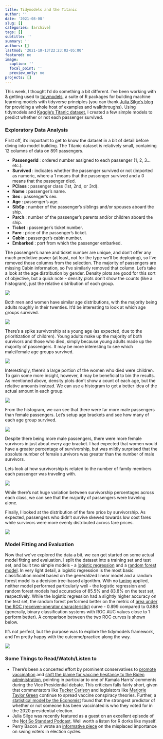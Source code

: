 ```yaml
---
title: Tidymodels and the Titanic
author: ''
date: '2021-08-08'
slug: []
categories: [archive]
tags: []
subtitle: ''
summary: ''
authors: []
lastmod: '2021-10-13T22:23:02-05:00'
featured: no
image:
  caption: ''
  focal_point: ''
  preview_only: no
projects: []
---
```


This week, I thought I’d do something a bit different. I’ve been working with & getting used to [tidymodels](https://www.tidymodels.org/), a suite of R packages for building machine learning models with tidyverse principles (you can thank [Julia Silge’s blog](https://juliasilge.com/blog/) for providing a whole host of examples and walkthroughs). Using tidymodels and [Kaggle’s Titanic dataset](https://www.kaggle.com/c/titanic), I created a few simple models to predict whether or not each passenger survived. 

### Exploratory Data Analysis

First off, it’s important to get to know the dataset in a bit of detail before diving into model building. The Titanic dataset is relatively small, containing 12 columns of data on 891 passengers.

* **PassengerId** : ordered number assigned to each passenger (1, 2, 3… etc.).
* **Survived** : indicates whether the passenger survived or not (imported as numeric, where a 1 means that the passenger survived and a 0 means that the passenger died.
* **PClass** : passenger class (1st, 2nd, or 3rd).
* **Name** : passenger’s name.
* **Sex** : passenger’s sex.
* **Age** : passenger’s age.
* **SibSp** : number of the passenger’s siblings and/or spouses aboard the ship.
* **Parch** : number of the passenger’s parents and/or children aboard the ship.
* **Ticket** : passenger’s ticket number.
* **Fare** : price of the passenger’s ticket.
* **Cabin** : passenger’s cabin number.
* **Embarked** : port from which the passenger embarked.

The passenger’s name and ticket number are unique, and don’t offer any much predictive power (at least, not for the type we’ll be deploying), so I’ve removed those columns from the selection. The majority of passengers are missing Cabin information, so I’ve similarly removed that column. Let’s take a look at the age distribution by gender. Density plots are good for this sort of objective, but a quick note - density plots don’t show the counts (like a histogram), just the relative distribution of each group.

![](pics/plot_01.png)

Both men and women have similar age distributions, with the majority being adults roughly in their twenties. It’d be interesting to look at which age groups survived.  

![](pics/plot_02.png)

There’s a spike survivorship at a young age (as expected, due to the prioritization of children). Young adults make up the majority of both survivors and those who died, simply because young adults made up the majority of passengers. It may be more interesting to see which male/female age groups survived.

![](pics/plot_03.png)

Interestingly, there’s a large portion of the women who died were children. To gain some more insight, however, it may be beneficial to bin the results. As mentioned above, density plots don’t show a count of each age, but the relative amounts instead. We can use a histogram to get a better idea of the actual amount in each group.

![](pics/plot_04.png)

From the histogram, we can see that there were far more male passengers than female passengers. Let’s setup age brackets and see how many of each age group survived.

![](pics/plot_05.png)

Despite there being more male passengers, there were more female survivors in just about every age bracket. I had expected that women would have a greater percentage of survivorship, but was mildly surprised that the absolute number of female survivors was greater than the number of male survivors. 

Lets look at how survivorship is related to the number of family members each passenger was traveling with.

![](pics/plot_06.png)

While there’s not huge variation between survivorship percentages across each class, we can see that the majority of passengers were traveling alone. 

Finally, I looked at the distribution of the fare price by survivorship. As expected, passengers who didn’t survive skewed towards low cost fares while survivors were more evenly distributed across fare prices. 

![](pics/plot_07.png)

### Model Fitting and Evaluation

Now that we’ve explored the data a bit, we can get started on some actual model fitting and evaluation. I split the dataset into a training set and test set, and built two simple models - a [logistic regression](https://en.wikipedia.org/wiki/Logistic_regression) and a [random forest model](https://en.wikipedia.org/wiki/Random_forest). In very light detail, a logistic regression is the most basic classification model based on the generalized linear model and a random forest model is a decision tree-based algorithm.  With no [tuning](https://www.datarobot.com/wiki/tuning/) applied, neither model performed particularly well - the logistic regression and random forest models had accuracies of 85.5% and 83.8% on the test set, respectively. While the logistic regression had a slightly higher accuracy on the test set, the random forest performed better on the metric of [area under the ROC (receiver-operator characteristic)](https://en.wikipedia.org/wiki/Receiver_operating_characteristic) curve - 0.899 compared to 0.888 (generally, binary classification systems with ROC AUC values close to 1 perform better). A comparison between the two ROC curves is shown below. 

It’s not perfect, but the purpose was to explore the tidymodels framework, and I’m pretty happy with the outcome/practice along the way.

![](pics/roc_auc.png)

### Some Things to Read/Watch/Listen to

* There’s been a concerted effort by prominent conservatives to [promote vaccination](https://twitter.com/gelliottmorris/status/1424524749875601408?s=21) and [shift the blame for vaccine hesitancy to the Biden administration](https://www.reviewjournal.com/opinion/letters/letter-dont-blame-the-gop-for-vaccine-hesitancy-2413731/amp/), pointing in particular to one of Kamala Harris’ comments during the Vice Presidential debate. This criticism falls fairly short, given that commentators like [Tucker Carlson](https://www.youtube.com/watch?v=ocEFTIwnO6I) and legislators like [Marjorie Taylor Green](https://www.cnn.com/2021/08/10/tech/twitter-marjorie-taylor-greene/index.html) continue to spread vaccine conspiracy theories. Further, a [statistical model by the Economist](https://www.economist.com/graphic-detail/2021/07/30/which-americans-are-against-the-jab) found that the strongest predictor of whether or not someone has been vaccinated is who they voted for in the 2020 presidential election.
* Julia Silge was recently featured as a guest on an excellent episode of the [Not So Standard Podcast](https://www.youtube.com/watch?v=p7z8yZucwlM). Well worth a listen for R dorks like myself.
* Perry Bacon Jr wrote an [informative piece](https://www.washingtonpost.com/opinions/2021/08/09/why-moderation-doesnt-guarantee-electoral-success-biden-democrats/) on the misplaced importance on swing voters in election cycles.